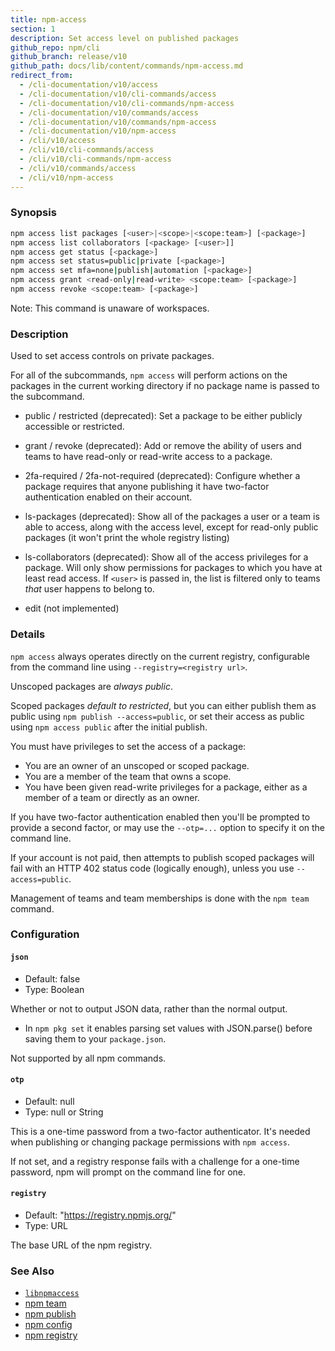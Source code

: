 ```yaml
---
title: npm-access
section: 1
description: Set access level on published packages
github_repo: npm/cli
github_branch: release/v10
github_path: docs/lib/content/commands/npm-access.md
redirect_from:
  - /cli-documentation/v10/access
  - /cli-documentation/v10/cli-commands/access
  - /cli-documentation/v10/cli-commands/npm-access
  - /cli-documentation/v10/commands/access
  - /cli-documentation/v10/commands/npm-access
  - /cli-documentation/v10/npm-access
  - /cli/v10/access
  - /cli/v10/cli-commands/access
  - /cli/v10/cli-commands/npm-access
  - /cli/v10/commands/access
  - /cli/v10/npm-access
---
```


### Synopsis

```bash
npm access list packages [<user>|<scope>|<scope:team>] [<package>]
npm access list collaborators [<package> [<user>]]
npm access get status [<package>]
npm access set status=public|private [<package>]
npm access set mfa=none|publish|automation [<package>]
npm access grant <read-only|read-write> <scope:team> [<package>]
npm access revoke <scope:team> [<package>]
```

Note: This command is unaware of workspaces.

### Description

Used to set access controls on private packages.

For all of the subcommands, `npm access` will perform actions on the packages in the current working directory if no package name is passed to the subcommand.

- public / restricted (deprecated): Set a package to be either publicly accessible or restricted.

- grant / revoke (deprecated): Add or remove the ability of users and teams to have read-only or read-write access to a package.

- 2fa-required / 2fa-not-required (deprecated): Configure whether a package requires that anyone publishing it have two-factor authentication enabled on their account.

- ls-packages (deprecated): Show all of the packages a user or a team is able to access, along with the access level, except for read-only public packages (it won't print the whole registry listing)

- ls-collaborators (deprecated): Show all of the access privileges for a package. Will only show permissions for packages to which you have at least read access. If `<user>` is passed in, the list is filtered only to teams _that_ user happens to belong to.

- edit (not implemented)

### Details

`npm access` always operates directly on the current registry, configurable from the command line using `--registry=<registry url>`.

Unscoped packages are _always public_.

Scoped packages _default to restricted_, but you can either publish them as public using `npm publish --access=public`, or set their access as public using `npm access public` after the initial publish.

You must have privileges to set the access of a package:

- You are an owner of an unscoped or scoped package.
- You are a member of the team that owns a scope.
- You have been given read-write privileges for a package, either as a member of a team or directly as an owner.

If you have two-factor authentication enabled then you'll be prompted to provide a second factor, or may use the `--otp=...` option to specify it on the command line.

If your account is not paid, then attempts to publish scoped packages will fail with an HTTP 402 status code (logically enough), unless you use `--access=public`.

Management of teams and team memberships is done with the `npm team` command.

### Configuration

#### `json`

- Default: false
- Type: Boolean

Whether or not to output JSON data, rather than the normal output.

- In `npm pkg set` it enables parsing set values with JSON.parse() before saving them to your `package.json`.

Not supported by all npm commands.

#### `otp`

- Default: null
- Type: null or String

This is a one-time password from a two-factor authenticator. It's needed when publishing or changing package permissions with `npm access`.

If not set, and a registry response fails with a challenge for a one-time password, npm will prompt on the command line for one.

#### `registry`

- Default: "https://registry.npmjs.org/"
- Type: URL

The base URL of the npm registry.

### See Also

- [`libnpmaccess`](https://npm.im/libnpmaccess)
- [npm team](/cli/v10/commands/npm-team)
- [npm publish](/cli/v10/commands/npm-publish)
- [npm config](/cli/v10/commands/npm-config)
- [npm registry](/cli/v10/using-npm/registry)
